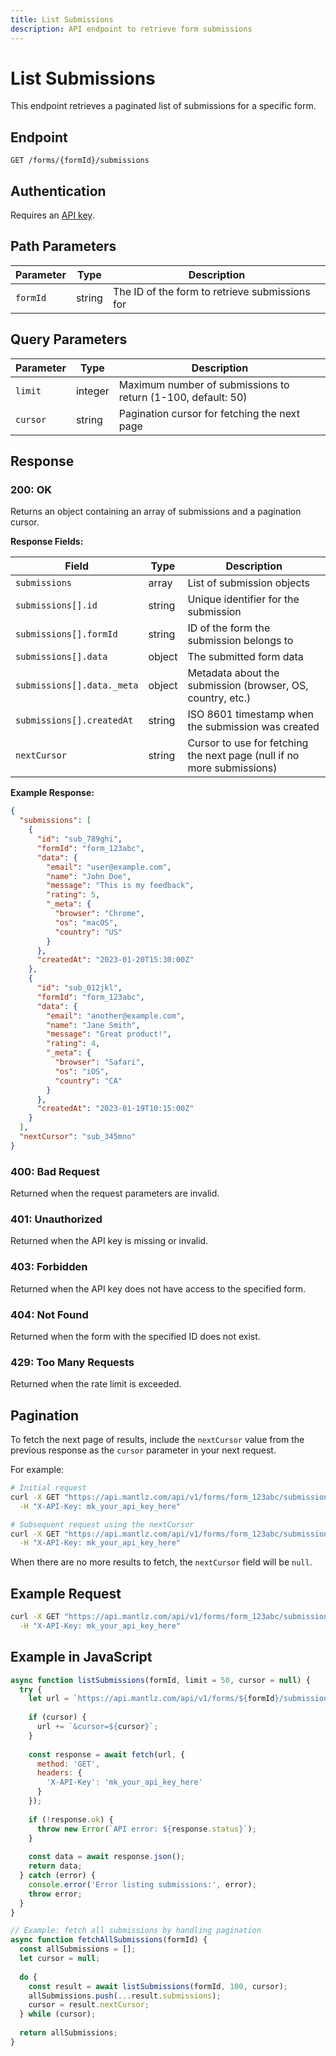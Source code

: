 ```yaml
---
title: List Submissions
description: API endpoint to retrieve form submissions
---
```


# List Submissions

This endpoint retrieves a paginated list of submissions for a specific form.

## Endpoint

```
GET /forms/{formId}/submissions
```

## Authentication

Requires an [API key](/docs/api-reference/authentication).

## Path Parameters

| Parameter | Type | Description |
|-----------|------|-------------|
| `formId` | string | The ID of the form to retrieve submissions for |

## Query Parameters

| Parameter | Type | Description |
|-----------|------|-------------|
| `limit` | integer | Maximum number of submissions to return (1-100, default: 50) |
| `cursor` | string | Pagination cursor for fetching the next page |

## Response

### 200: OK

Returns an object containing an array of submissions and a pagination cursor.

**Response Fields:**

| Field | Type | Description |
|-------|------|-------------|
| `submissions` | array | List of submission objects |
| `submissions[].id` | string | Unique identifier for the submission |
| `submissions[].formId` | string | ID of the form the submission belongs to |
| `submissions[].data` | object | The submitted form data |
| `submissions[].data._meta` | object | Metadata about the submission (browser, OS, country, etc.) |
| `submissions[].createdAt` | string | ISO 8601 timestamp when the submission was created |
| `nextCursor` | string | Cursor to use for fetching the next page (null if no more submissions) |

**Example Response:**

```json
{
  "submissions": [
    {
      "id": "sub_789ghi",
      "formId": "form_123abc",
      "data": {
        "email": "user@example.com",
        "name": "John Doe",
        "message": "This is my feedback",
        "rating": 5,
        "_meta": {
          "browser": "Chrome",
          "os": "macOS",
          "country": "US"
        }
      },
      "createdAt": "2023-01-20T15:30:00Z"
    },
    {
      "id": "sub_012jkl",
      "formId": "form_123abc",
      "data": {
        "email": "another@example.com",
        "name": "Jane Smith",
        "message": "Great product!",
        "rating": 4,
        "_meta": {
          "browser": "Safari",
          "os": "iOS",
          "country": "CA"
        }
      },
      "createdAt": "2023-01-19T10:15:00Z"
    }
  ],
  "nextCursor": "sub_345mno"
}
```

### 400: Bad Request

Returned when the request parameters are invalid.

### 401: Unauthorized

Returned when the API key is missing or invalid.

### 403: Forbidden

Returned when the API key does not have access to the specified form.

### 404: Not Found

Returned when the form with the specified ID does not exist.

### 429: Too Many Requests

Returned when the rate limit is exceeded.

## Pagination

To fetch the next page of results, include the `nextCursor` value from the previous response as the `cursor` parameter in your next request.

For example:

```bash
# Initial request
curl -X GET "https://api.mantlz.com/api/v1/forms/form_123abc/submissions?limit=10" \
  -H "X-API-Key: mk_your_api_key_here"

# Subsequent request using the nextCursor
curl -X GET "https://api.mantlz.com/api/v1/forms/form_123abc/submissions?limit=10&cursor=sub_345mno" \
  -H "X-API-Key: mk_your_api_key_here"
```

When there are no more results to fetch, the `nextCursor` field will be `null`.

## Example Request

```bash
curl -X GET "https://api.mantlz.com/api/v1/forms/form_123abc/submissions?limit=10" \
  -H "X-API-Key: mk_your_api_key_here"
```

## Example in JavaScript

```javascript
async function listSubmissions(formId, limit = 50, cursor = null) {
  try {
    let url = `https://api.mantlz.com/api/v1/forms/${formId}/submissions?limit=${limit}`;
    
    if (cursor) {
      url += `&cursor=${cursor}`;
    }
    
    const response = await fetch(url, {
      method: 'GET',
      headers: {
        'X-API-Key': 'mk_your_api_key_here'
      }
    });
    
    if (!response.ok) {
      throw new Error(`API error: ${response.status}`);
    }
    
    const data = await response.json();
    return data;
  } catch (error) {
    console.error('Error listing submissions:', error);
    throw error;
  }
}

// Example: fetch all submissions by handling pagination
async function fetchAllSubmissions(formId) {
  const allSubmissions = [];
  let cursor = null;
  
  do {
    const result = await listSubmissions(formId, 100, cursor);
    allSubmissions.push(...result.submissions);
    cursor = result.nextCursor;
  } while (cursor);
  
  return allSubmissions;
}
``` 